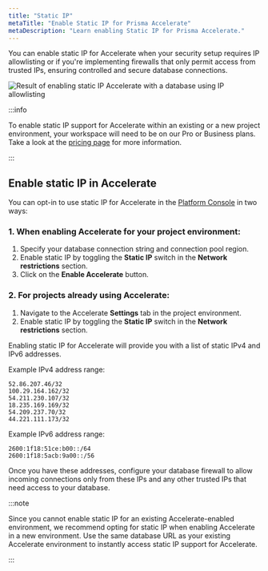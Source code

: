 ```yaml
---
title: "Static IP"
metaTitle: "Enable Static IP for Prisma Accelerate"
metaDescription: "Learn enabling Static IP for Prisma Accelerate."
---
```


You can enable static IP for Accelerate when your security setup requires IP allowlisting or if you're implementing firewalls that only permit access from trusted IPs, ensuring controlled and secure database connections.

![Result of enabling static IP Accelerate with a database using IP allowlisting](/img/accelerate/result-of-adding-static-ip-to-accelerate.png)

:::info

To enable static IP support for Accelerate within an existing or a new project environment, your workspace will need to be on our Pro or Business plans. Take a look at the [pricing page](https://www.prisma.io/pricing#accelerate) for more information.

:::

## Enable static IP in Accelerate

You can opt-in to use static IP for Accelerate in the [Platform Console](https://pris.ly/pdp) in two ways:

### 1. When enabling Accelerate for your project environment:

1. Specify your database connection string and connection pool region.
2. Enable static IP by toggling the **Static IP** switch in the **Network restrictions** section.
3. Click on the **Enable Accelerate** button.

### 2. For projects already using Accelerate:

1. Navigate to the Accelerate **Settings** tab in the project environment.
2. Enable static IP by toggling the **Static IP** switch in the **Network restrictions** section.

Enabling static IP for Accelerate will provide you with a list of static IPv4 and IPv6 addresses.

Example IPv4 address range:
```
52.86.207.46/32
100.29.164.162/32
54.211.230.107/32
18.235.169.169/32
54.209.237.70/32
44.221.111.173/32
```

Example IPv6 address range:
```
2600:1f18:51ce:b00::/64
2600:1f18:5acb:9a00::/56
```

Once you have these addresses, configure your database firewall to allow incoming connections only from these IPs and any other trusted IPs that need access to your database.

:::note 

Since you cannot enable static IP for an existing Accelerate-enabled environment, we recommend opting for static IP when enabling Accelerate in a new environment. Use the same database URL as your existing Accelerate environment to instantly access static IP support for Accelerate.

:::